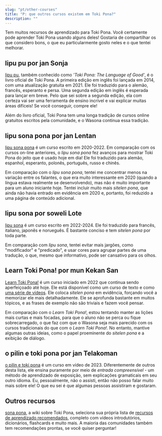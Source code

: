 ```yaml
---
slug: "pt/other-courses"
title: "P: que outros cursos existem em Toki Pona?"
description: ""
---
```


Tem muitos recursos de aprendizado para Toki Pona. Você certamente pode aprender Toki Pona usando alguns deles! Gostaria de compartilhar os que considero bons, o que eu particularmente gosto neles e o que tentei melhorar.

## lipu pu por jan Sonja

[lipu pu](https://tokipona.org), também conhecido como *'Toki Pona: The Language of Good'*, é o livro oficial de Toki Pona. A primeira edição em inglês foi lançada em 2014, com uma atualização gratuita em 2021. Ele foi traduzido para o alemão, francês, esperanto e persa. Uma segunda edição em inglês é esperada para lançar em breve. Pelo que sei sobre a segunda edição, ela com certeza vai ser uma ferramenta de ensino incrível e vai explicar muitas áreas difíceis! Se você conseguir, compre ele!

Além do livro oficial, Toki Pona tem uma longa tradição de cursos online gratuitos escritos pela comunidade, e o Wasona continua essa tradição.

## lipu sona pona por jan Lentan

[lipu sona pona](https://lipu-sona.pona.la/) é um curso escrito em 2020-2022. Em comparação com os cursos on-line anteriores, o *lipu sona pona* fez avanços para mostrar Toki Pona do jeito que é usado hoje em dia! Ele foi traduzido para alemão, espanhol, esperanto, polonês, português, russo e chinês.

Em comparação com o *lipu sona pona*, tentei me concentrar menos na variação entre os falantes, o que era muito interessante em 2020 (quando a língua estava realmente se desenvolvendo), mas não é muito importante para um aluno iniciante hoje. Tentei incluir muito mais *sitelen pona*, que ainda não havia entrado em evidência em 2020 e, portanto, foi reduzido a uma página de conteúdo adicional.

## lipu sona por soweli Lote

[lipu sona](https://lipu-sona.comforttiger.space/en/) é um curso escrito em 2022-2024. Ele foi traduzido para francês, italiano, japonês e norueguês. É bastante conciso e tem *sitelen pona* por toda parte.

Em comparação com *lipu sona*, tentei evitar mais jargões, como "modificador" e "predicado", e usar cores para agrupar partes de uma tradução, o que, mesmo que informativo, pode ser cansativo para os olhos.

## Learn Toki Pona! por mun Kekan San

[Learn Toki Pona!](https://mun.la/sona/) é um curso iniciado em 2022 que continua sendo aperfeiçoado até hoje. Ele está disponível como um curso de texto e como [uma série de vídeos](https://www.youtube.com/playlist?list=PLoLQoll2U6WEeCO7C2oc1LTWgkoBC8rvT). Ele coloca *sitelen pona* em evidência, forçando você a memorizar ele mais detalhadamente. Ele se aprofunda bastante em muitos tópicos, e as frases de exemplo não são triviais e fazem você pensar.

Em comparação com o *Learn Toki Pona!*, estou tentando manter as lições mais curtas e mais focadas, para que o aluno não se perca ou fique sobrecarregado, o que faz com que o Wasona seja mais parecido com os cursos tradicionais do que com o *Learn Toki Pona!*. No entanto, mantive algumas outras ideias, como o papel proeminente do *sitelen pona* e a exibição de diálogo.

## o pilin e toki pona por jan Telakoman

[o pilin e toki pona](https://www.youtube.com/watch?v=j_a0s0wowhE&list=PLwYL9_SRAk8EXSZPSTm9lm2kD_Z1RzUgm&index=1) é um curso em vídeo de 2023. Diferentemente de outros desta lista, ele ensina puramente por meio de *entrada compreensível* - um método de aprendizado de exposição, sem explicações gramaticais em seu outro idioma. Eu, pessoalmente, não o assisti, então não posso falar muito mais sobre ele! O que eu sei é que algumas pessoas assistiram e gostaram.

## Outros recursos

[sona pona](https://sona.pona.la), a wiki sobre Toki Pona, seleciona sua própria lista de [recursos de aprendizado recomendados](https://sona.pona.la/wiki/Recommended_learning_resources), completo com vídeos introdutórios, dicionários, flashcards e muito mais. A maioria das comunidades também tem recomendações prontas, se você quiser perguntar!
